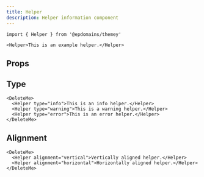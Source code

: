 ```yaml
---
title: Helper
description: Helper information component
---
```


```tsx
import { Helper } from '@epdomains/themey'
```

```tsx live=true expand=true
<Helper>This is an example helper.</Helper>
```

## Props

<PropsTable sourceLink={sourceLink} types={types} />

## Type

```tsx live=true expand=true
<DeleteMe>
  <Helper type="info">This is an info helper.</Helper>
  <Helper type="warning">This is a warning helper.</Helper>
  <Helper type="error">This is an error helper.</Helper>
</DeleteMe>
```

## Alignment

```tsx live=true expand=true
<DeleteMe>
  <Helper alignment="vertical">Vertically aligned helper.</Helper>
  <Helper alignment="horizontal">Horizontally aligned helper.</Helper>
</DeleteMe>
```

